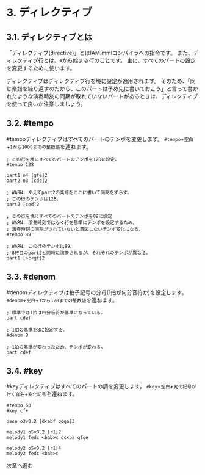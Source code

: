 
# 3. ディレクティブ

## 3.1. ディレクティブとは

「ディレクティブ(directive)」とはIAM.mmlコンパイラへの指令です。
また、ディレクティブ行とは、`#`から始まる行のことです。
主に、すべてのパートの設定を変更するために使います。

ディレクティブはディレクティブ行を境に設定が適用されます。
そのため、「同じ楽譜を繰り返すのだから、このパートは予め先に書いておこう」と言って書かれたような演奏時刻の同期が取れていないパートがあるときは、ディレクティブを使って良いか注意しましょう。

## 3.2. #tempo

#tempoディレクティブはすべてのパートのテンポを変更します。
`#tempo`+`空白`+`1から1000までの整数値`を連ねます。

```mml
; この行を境にすべてのパートのテンポを128に設定。
#tempo 128

part1 o4 [gfe]2
part2 o3 [cde]2

; WARN: あえてpart2の楽譜をここに書いて同期をずらす。
; この行のテンポは128。
part2 [ced]2

; この行を境にすべてのパートのテンポを89に設定
; WARN: 演奏時刻ではなく行を基準にテンポを設定するため、
; 演奏時刻の同期がされていないと意図しないテンポ変化になる。
#tempo 89

; WARN: この行のテンポは89。
; 8行目のpart2と同時に演奏されるが、それぞれのテンポが異なる。
part1 [>c<gf]2
```

## 3.3. #denom

#denomディレクティブは拍子記号の分母(1拍が何分音符か)を設定します。
`#denom`+`空白`+`1から128までの整数値`を連ねます。

```mml
; 標準では1拍は四分音符が基準になっている。
part cdef

; 1拍の基準を8に設定する。
#denom 8

; 1拍の基準が変わったため、テンポが変わる。
part cdef
```

## 3.4. #key

#keyディレクティブはすべてのパートの調を変更します。
`#key`+`空白`+`変化記号が付く音名`+`変化記号`を連ねます。

```mml
#tempo 60
#key cf+

base o3v0.2 [d<abf gdga]3

melody1 o5v0.2 [r1]2
melody1 fedc <bab>c dc<ba gfge

melody2 o5v0.2 [r1]4
melody2 fedc <bab>c
```

<div className="center">
  <Link to="/docs/jp/tutorial/instrument/">次章へ進む</Link>
</div>
